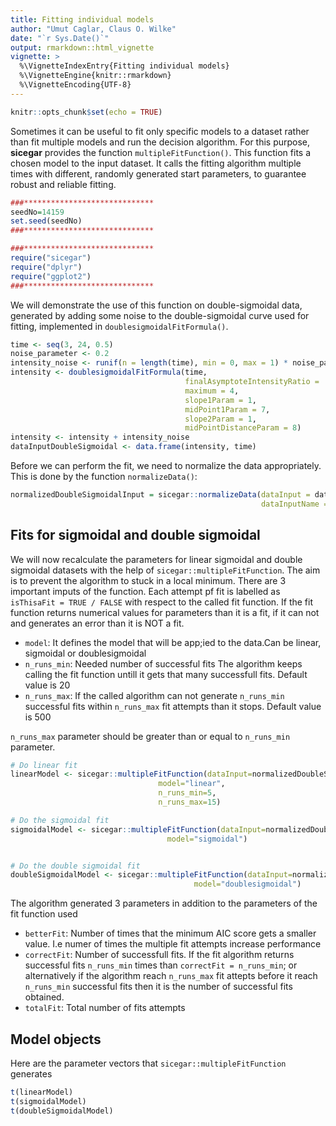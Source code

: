```yaml
---
title: Fitting individual models
author: "Umut Caglar, Claus O. Wilke"
date: "`r Sys.Date()`"
output: rmarkdown::html_vignette
vignette: >
  %\VignetteIndexEntry{Fitting individual models}
  %\VignetteEngine{knitr::rmarkdown}
  %\VignetteEncoding{UTF-8}
---
```

  
```r
knitr::opts_chunk$set(echo = TRUE)
```

Sometimes it can be useful to fit only specific models to a dataset rather than fit multiple models and run the decision algorithm. For this purpose, **sicegar** provides the function `multipleFitFunction()`. This function fits a chosen model to the input dataset. It calls the fitting algorithm multiple times with different, randomly generated start parameters, to guarantee robust and reliable fitting.  


```r

###*****************************
seedNo=14159
set.seed(seedNo)
###*****************************

###*****************************
require("sicegar")
require("dplyr")
require("ggplot2")
###*****************************
```

We will demonstrate the use of this function on double-sigmoidal data, generated by adding some noise to the double-sigmoidal curve used for fitting, implemented in `doublesigmoidalFitFormula()`.


```r
time <- seq(3, 24, 0.5)
noise_parameter <- 0.2
intensity_noise <- runif(n = length(time), min = 0, max = 1) * noise_parameter
intensity <- doublesigmoidalFitFormula(time,
                                       finalAsymptoteIntensityRatio = .3,
                                       maximum = 4,
                                       slope1Param = 1,
                                       midPoint1Param = 7,
                                       slope2Param = 1,
                                       midPointDistanceParam = 8)
intensity <- intensity + intensity_noise
dataInputDoubleSigmoidal <- data.frame(intensity, time)
```

Before we can perform the fit, we need to normalize the data appropriately. This is done by the function `normalizeData()`:
```r
normalizedDoubleSigmoidalInput = sicegar::normalizeData(dataInput = dataInputDoubleSigmoidal, 
                                                        dataInputName = "doubleSigmoidalSample")
```


## Fits for sigmoidal and double sigmoidal

We will now recalculate the parameters for linear sigmoidal and double sigmoidal datasets with the help of `sicegar::multipleFitFunction`. The aim is to prevent the algorithm to stuck in a local minimum. There are 3 important imputs of the function. Each attempt pf fit is labelled as `isThisaFit = TRUE / FALSE` with respect to the called fit function. If the fit function returns numerical values for parameters than it is a fit, if it can not and generates an error than it is NOT a fit.

* `model`: It defines the model that will be app;ied to the data.Can be linear, sigmoidal or doublesigmoidal
* `n_runs_min`: Needed number of successful fits The algorithm keeps calling the fit function untill it gets that many successfull fits. Default value is 20
* `n_runs_max`: If the called algorithm can not generate `n_runs_min` successful fits within `n_runs_max` fit attempts than it stops. Default value is 500

`n_runs_max` parameter should be greater than or equal to `n_runs_min` parameter.

```r
# Do linear fit
linearModel <- sicegar::multipleFitFunction(dataInput=normalizedDoubleSigmoidalInput,
                                 model="linear",
                                 n_runs_min=5,
                                 n_runs_max=15)

# Do the sigmoidal fit
sigmoidalModel <- sicegar::multipleFitFunction(dataInput=normalizedDoubleSigmoidalInput,
                                   model="sigmoidal")


# Do the double sigmoidal fit
doubleSigmoidalModel <- sicegar::multipleFitFunction(dataInput=normalizedDoubleSigmoidalInput,
                                         model="doublesigmoidal")
```

The algorithm generated 3 parameters in addition to the parameters of the fit function used

* `betterFit`: Number of times that the minimum AIC score gets a smaller value. I.e numer of times the multiple fit attempts increase performance
* `correctFit`: Number of successfull fits. If the fit algorithm returns successful fits `n_runs_min` times than `correctFit = n_runs_min`; or alternatively if the algorithm reach `n_runs_max` fit attepts before it reach `n_runs_min` successful fits then it is the number of successful fits obtained.
* `totalFit`: Total number of fits attempts 


## Model objects

Here are the parameter vectors that `sicegar::multipleFitFunction` generates

```r
t(linearModel)
t(sigmoidalModel)
t(doubleSigmoidalModel)
```

